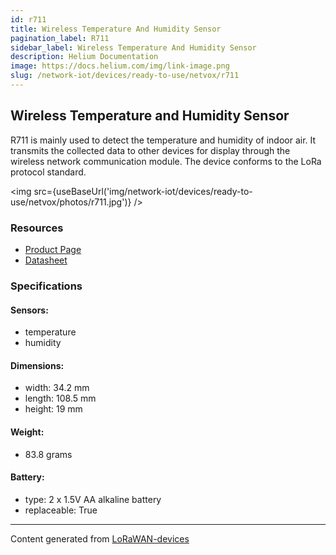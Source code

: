 ```yaml
---
id: r711
title: Wireless Temperature And Humidity Sensor
pagination_label: R711
sidebar_label: Wireless Temperature And Humidity Sensor
description: Helium Documentation
image: https://docs.helium.com/img/link-image.png
slug: /network-iot/devices/ready-to-use/netvox/r711
---
```



<LegacyContentBanner />

## Wireless Temperature and Humidity Sensor

R711 is mainly used to detect the temperature and humidity of indoor air. It transmits the collected
data to other devices for display through the wireless network communication module. The device
conforms to the LoRa protocol standard.

<img src={useBaseUrl('img/network-iot/devices/ready-to-use/netvox/photos/r711.jpg')} />

### Resources

- [Product Page](http://www.netvox.com.tw/product.asp?pro=R711)
- [Datasheet](http://www.netvox.com.tw/um/R711/R711datasheet.pdf)

### Specifications

#### Sensors:

- temperature
- humidity

#### Dimensions:

- width: 34.2 mm
- length: 108.5 mm
- height: 19 mm

#### Weight:

- 83.8 grams

#### Battery:

- type: 2 x 1.5V AA alkaline battery
- replaceable: True

---

Content generated from [LoRaWAN-devices](https://github.com/TheThingsNetwork/lorawan-devices)
